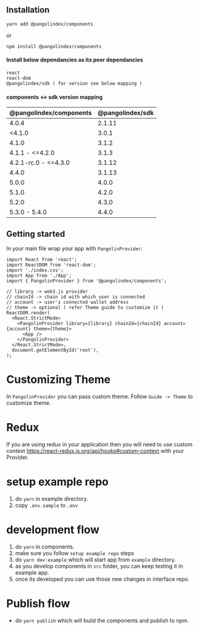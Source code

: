 

<Meta title="Guide/Introduction" component={ThemeProvider} />

## Installation

`yarn add @pangolindex/components`

or

`npm install @pangolindex/components`

#### Install below dependancies as its peer dependancies

```
react
react-dom
@pangolindex/sdk ( for version see below mapping )
```

#### components <-> sdk version mapping

| @pangolindex/components | @pangolindex/sdk |
| ----------------------- | ---------------- |
| 4.0.4                   | 2.1.11           |
| <4.1.0                  | 3.0.1            |
| 4.1.0                   | 3.1.2            |
| 4.1.1 - <=4.2.0         | 3.1.3            |
| 4.2.1-rc.0 - <=4.3.0    | 3.1.12            |
| 4.4.0                   | 3.1.13            |
| 5.0.0                   | 4.0.0            |
| 5.1.0                   | 4.2.0            |
| 5.2.0                   | 4.3.0            |
| 5.3.0 - 5.4.0           | 4.4.0            |

## Getting started

In your main file wrap your app with `PangolinProvider`:

```tsx
import React from 'react';
import ReactDOM from 'react-dom';
import './index.css';
import App from './App';
import { PangolinProvider } from '@pangolindex/components';

// library -> web3.js provider
// chainId -> chain id with which user is connected
// account -> user's connected wallet address
// theme -> optional ( refer Theme guide to customize it )
ReactDOM.render(
  <React.StrictMode>
    <PangolinProvider library={library} chainId={chainId} account={account} theme={theme}>
      <App />
    </PangolinProvider>
  </React.StrictMode>,
  document.getElementById('root'),
);
```

# Customizing Theme

In `PangolinProvider` you can pass custom theme. Follow `Guide -> Theme` to customize theme.

# Redux

If you are using redux in your application then you will need to use custom context https://react-redux.js.org/api/hooks#custom-context with your Provider.

# setup example repo
1. do `yarn` in example directory.
2. copy `.env.sample` to `.env`

# development flow

1. do `yarn` in components.
2. make sure you follow `setup example repo` steps
3. do `yarn dev:example` which will start app from `example` directory.
4. as you develop components in `src` folder, you can keep testing it in example app.
5. once its developed you can use those new changes in interface repo.

# Publish flow

- do `yarn publish` which will build the components and publish to npm.
